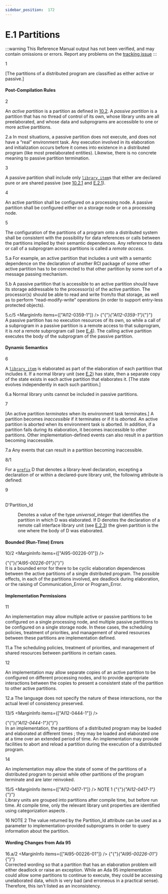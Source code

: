 ```yaml
---
sidebar_position:  172
---
```


# E.1 Partitions

:::warning
This Reference Manual output has not been verified,
and may contain omissions or errors.
Report any problems on the [tracking issue](https://github.com/ada-lang-io/ada-lang-io/issues/20)
:::


<MarginText>1</MarginText>
<p>[The partitions of a distributed program are classified as either active or passive.] <br /></p>


#### Post-Compilation Rules

<MarginText>2</MarginText>
<p>An <em>active partition</em> is a partition as defined in <a href="../AA-10/AA-10.2">10.2</a>. A <em>passive partition</em> is a partition that has no thread of control of its own, whose library units are all preelaborated, and whose data and subprograms are accessible to one or more active partitions. <br /></p>

<MarginText>2.a</MarginText>
<Admonition type="aarm" aarm="discussion" title="Discussion: ">
<strong></strong>In most situations, a passive partition does not execute, and does not have a &ldquo;real&rdquo; environment task. Any execution involved in its elaboration and initialization occurs before it comes into existence in a distributed program (like most preelaborated entities). Likewise, there is no concrete meaning to passive partition termination. <br /></Admonition>

<MarginText>3</MarginText>
<p>A passive partition shall include only <code><a href="../AA-10/AA-10.1#S0287">library_item</a></code>s that either are declared pure or are shared passive (see <a href="../AA-10/AA-10.2#Subclause_10.2.1">10.2.1</a> and <a href="../AA-E/AA-E.2#Subclause_E.2.1">E.2.1</a>).<br /></p>

<MarginText>4</MarginText>
<p>An active partition shall be configured on a processing node. A passive partition shall be configured either on a storage node or on a processing node.<br /></p>

<MarginText>5</MarginText>
<p>The configuration of the partitions of a program onto a distributed system shall be consistent with the possibility for data references or calls between the partitions implied by their semantic dependences. Any reference to data or call of a subprogram across partitions is called a <em>remote access</em>. <br /></p>

<MarginText>5.a</MarginText>
<Admonition type="aarm" aarm="discussion" title="Discussion: ">
<strong></strong>For example, an active partition that includes a unit with a semantic dependence on the declaration of another RCI package of some other active partition has to be connected to that other partition by some sort of a message passing mechanism.<br /></Admonition>

<MarginText>5.b</MarginText>
<Admonition type="aarm" aarm="note" title="Note: ">
A passive partition that is accessible to an active partition should have its storage addressable to the processor(s) of the active partition. The processor(s) should be able to read and write from/to that storage, as well as to perform &ldquo;read-modify-write&rdquo; operations (in order to support entry-less protected objects).<br /></Admonition>

<MarginText>5.c/5</MarginText>
<MarginInfo items={["AI12-0359-1"]} />
<Admonition type="aarm" aarm="ramification" title="Ramification: ">
<strong></strong>{"{"}<em>{"AI12-0359-1"}</em>{"}"} <br />A passive partition has no execution resources of its own, so while a call of a subprogram in a passive partition is a remote access to that subprogram, it is <em>not</em> a remote subprogram call (see <a href="../AA-E/AA-E.4">E.4</a>). The calling active partition executes the body of the subprogram of the passive partition. <br /></Admonition>


#### Dynamic Semantics

<MarginText>6</MarginText>
<p>A <code><a href="../AA-10/AA-10.1#S0287">library_item</a></code> is elaborated as part of the elaboration of each partition that includes it. If a normal library unit (see <a href="../AA-E/AA-E.2">E.2</a>) has state, then a separate copy of the state exists in each active partition that elaborates it. [The state evolves independently in each such partition.]<br /></p>

<MarginText>6.a</MarginText>
<Admonition type="aarm" aarm="ramification" title="Ramification: ">
<strong></strong>Normal library units cannot be included in passive partitions. <br /></Admonition>

<MarginText>7</MarginText>
<p>[An active partition <em>terminates</em> when its environment task terminates.] A partition becomes <em>inaccessible</em> if it terminates or if it is <em>aborted</em>. An active partition is aborted when its environment task is aborted. In addition, if a partition fails during its elaboration, it becomes inaccessible to other partitions. Other implementation-defined events can also result in a partition becoming inaccessible. <br /></p>

<MarginText>7.a</MarginText>
<Admonition type="aarm" aarm="implementation-defined" title="Implementation defined: ">
<strong></strong>Any events that can result in a partition becoming inaccessible.<br /></Admonition>

<MarginText>8/1</MarginText>
<p>For a <code><a href="../AA-4/AA-4.1#S0093">prefix</a></code> D that denotes a library-level declaration, excepting a declaration of or within a declared-pure library unit, the following attribute is defined: <br /></p>

<MarginText>9</MarginText>
<dt><br/>D'Partition_Id</dt>
<dl>
<dd>Denotes a value of the type <em>universal_integer</em> that identifies the partition in which D was elaborated. If D denotes the declaration of a remote call interface library unit (see <a href="../AA-E/AA-E.2#Subclause_E.2.3">E.2.3</a>) the given partition is the one where the body of D was elaborated. <br /></dd>
</dl>

#### Bounded (Run-Time) Errors

<MarginText>10/2</MarginText>
<MarginInfo items={["AI95-00226-01"]} />
<p>{"{"}<em>{"AI95-00226-01"}</em>{"}"} <br />It is a bounded error for there to be cyclic elaboration dependences between the active partitions of a single distributed program. The possible effects, in each of the partitions involved, are deadlock during elaboration, or the raising of Communication_Error or Program_Error. <br /></p>


#### Implementation Permissions

<MarginText>11</MarginText>
<p>An implementation may allow multiple active or passive partitions to be configured on a single processing node, and multiple passive partitions to be configured on a single storage node. In these cases, the scheduling policies, treatment of priorities, and management of shared resources between these partitions are implementation defined. <br /></p>

<MarginText>11.a</MarginText>
<Admonition type="aarm" aarm="implementation-defined" title="Implementation defined: ">
<strong></strong>The scheduling policies, treatment of priorities, and management of shared resources between partitions in certain cases.<br /></Admonition>

<MarginText>12</MarginText>
<p>An implementation may allow separate copies of an active partition to be configured on different processing nodes, and to provide appropriate interactions between the copies to present a consistent state of the partition to other active partitions. <br /></p>

<MarginText>12.a</MarginText>
<Admonition type="aarm" aarm="ramification" title="Ramification: ">
<strong></strong>The language does not specify the nature of these interactions, nor the actual level of consistency preserved. <br /></Admonition>

<MarginText>13/5</MarginText>
<MarginInfo items={["AI12-0444-1"]} />
<p>{"{"}<em>{"AI12-0444-1"}</em>{"}"} <br />In an implementation, the partitions of a distributed program may  be loaded and elaborated at different times ; they may be loaded and elaborated one at a time over an extended period of time. An implementation may provide facilities to abort and reload a partition during the execution of a distributed program.<br /></p>

<MarginText>14</MarginText>
<p>An implementation may allow the state of some of the partitions of a distributed program to persist while other partitions of the program terminate and are later reinvoked. <br /></p>

<MarginText>15/5</MarginText>
<MarginInfo items={["AI12-0417-1"]} />
<Admonition type="aarm" aarm="note" title="Note: ">
NOTE 1   {"{"}<em>{"AI12-0417-1"}</em>{"}"} <br />Library units are grouped into partitions after compile time, but before run time. At compile time, only the relevant library unit properties are identified using categorization aspects .<br /></Admonition>

<MarginText>16</MarginText>
<Admonition type="aarm" aarm="note" title="Note: ">
NOTE 2   The value returned by the Partition_Id attribute can be used as a parameter to implementation-provided subprograms in order to query information about the partition.<br /></Admonition>


#### Wording Changes from Ada 95

<MarginText>16.a/2</MarginText>
<MarginInfo items={["AI95-00226-01"]} />
<Admonition type="aarm" aarm="note" title="Note: ">
{"{"}<em>{"AI95-00226-01"}</em>{"}"} <br />Corrected wording so that a partition that has an elaboration problem will either deadlock or raise an exception. While an Ada 95 implementation could allow some partitions to continue to execute, they could be accessing unelaborated data, which is very bad (and erroneous in a practical sense). Therefore, this isn't listed as an inconsistency. <br /></Admonition>

